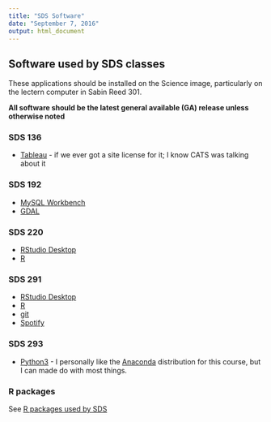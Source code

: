 ```yaml
---
title: "SDS Software"
date: "September 7, 2016"
output: html_document
---
```


## Software used by SDS classes

These applications should be installed on the Science image, particularly on the lectern computer in Sabin Reed 301.

**All software should be the latest general available (GA) release unless otherwise noted**

### SDS 136

* [Tableau](http://www.tableau.com) - if we ever got a site license for it; I know CATS was talking about it

### SDS 192

* [MySQL Workbench](https://dev.mysql.com/downloads/workbench/)
* [GDAL](http://trac.osgeo.org/gdal/wiki/DownloadingGdalBinaries)

### SDS 220

* [RStudio Desktop](https://www.rstudio.com/products/rstudio/download2/)
* [R](https://cran.r-project.org/bin/)

### SDS 291

* [RStudio Desktop](https://www.rstudio.com/products/rstudio/download2/)
* [R](https://cran.r-project.org/bin/)
* [git](https://git-scm.com/book/en/v2/Getting-Started-Installing-Git)
* [Spotify](https://www.spotify.com/us/download/)

### SDS 293

* [Python3](https://www.python.org/) - I personally like the [Anaconda](https://www.continuum.io/downloads) distribution for this course, but I can made do with most things.


### R packages

See [R packages used by SDS](sds_r_packages.Rmd)
